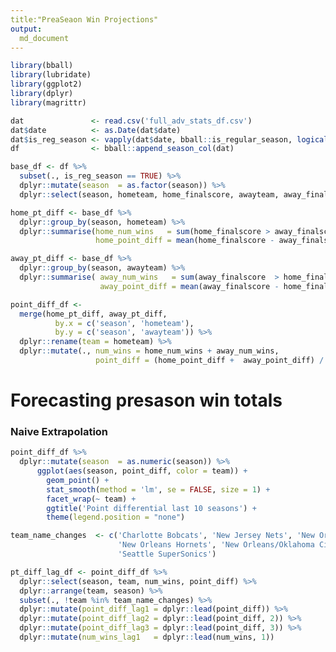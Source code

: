 ```yaml
---
title:"PreaSeaon Win Projections"
output:
  md_document
---
```


```r
library(bball)
library(lubridate)
library(ggplot2)
library(dplyr)
library(magrittr)
```

```r
dat               <- read.csv('full_adv_stats_df.csv')
dat$date          <- as.Date(dat$date)
dat$is_reg_season <- vapply(dat$date, bball::is_regular_season, logical(1))
df                <- bball::append_season_col(dat)

base_df <- df %>%
  subset(., is_reg_season == TRUE) %>%
  dplyr::mutate(season  = as.factor(season)) %>%
  dplyr::select(season, hometeam, home_finalscore, awayteam, away_finalscore) 

home_pt_diff <- base_df %>% 
  dplyr::group_by(season, hometeam) %>% 
  dplyr::summarise(home_num_wins   = sum(home_finalscore > away_finalscore),
                   home_point_diff = mean(home_finalscore - away_finalscore)) 

away_pt_diff <- base_df %>% 
  dplyr::group_by(season, awayteam) %>% 
  dplyr::summarise( away_num_wins   = sum(away_finalscore  > home_finalscore),
                    away_point_diff = mean(away_finalscore - home_finalscore)) 

point_diff_df <- 
  merge(home_pt_diff, away_pt_diff, 
          by.x = c('season', 'hometeam'), 
          by.y = c('season', 'awayteam')) %>%
  dplyr::rename(team = hometeam) %>%
  dplyr::mutate(., num_wins = home_num_wins + away_num_wins, 
                   point_diff = (home_point_diff +  away_point_diff) / 2)       
```

# Forecasting presason win totals
### Naive Extrapolation
```r

point_diff_df %>%
  dplyr::mutate(season  = as.numeric(season)) %>%
      ggplot(aes(season, point_diff, color = team)) + 
        geom_point() + 
        stat_smooth(method = 'lm', se = FALSE, size = 1) + 
        facet_wrap(~ team) + 
        ggtitle('Point differential last 10 seasons') + 
        theme(legend.position = "none")

team_name_changes  <- c('Charlotte Bobcats', 'New Jersey Nets', 'New Orleans Hornets', 
                        'New Orleans Hornets', 'New Orleans/Oklahoma City Hornets', 
                        'Seattle SuperSonics')

pt_diff_lag_df <- point_diff_df %>%
  dplyr::select(season, team, num_wins, point_diff) %>% 
  dplyr::arrange(team, season) %>% 
  subset(., !team %in% team_name_changes) %>%
  dplyr::mutate(point_diff_lag1 = dplyr::lead(point_diff)) %>% 
  dplyr::mutate(point_diff_lag2 = dplyr::lead(point_diff, 2)) %>% 
  dplyr::mutate(point_diff_lag3 = dplyr::lead(point_diff, 3)) %>%
  dplyr::mutate(num_wins_lag1   = dplyr::lead(num_wins, 1)) 
```
